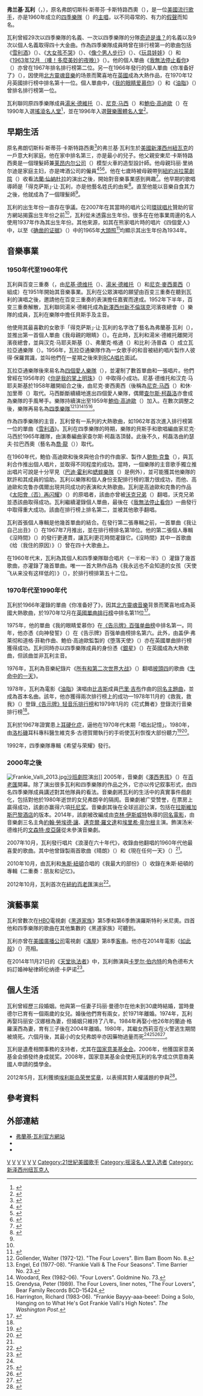 {{NoteTA
|T=zh-cn:弗兰基·瓦利;zh-tw:法蘭基·維里;
|1=zh-cn:弗兰基;zh-tw:法蘭基;
|2=zh-cn:瓦利;zh-tw:維里;
|G1=show
|G2=PP
|G3=Toponym
|G4=Music
|G5=Movie
|G6=TV
}}
{{藝人
|姓名 =弗蘭基·瓦利<br>Frankie Valli
|類型 =男歌手
|圖片 =Frankie Valli 2012-10-27 2.jpg
|圖片尺寸 =
|圖片簡介 =2012年10月的弗蘭基·瓦利
|本名 =弗朗切斯科·斯蒂芬·卡斯特路西奧
|外文名 =
|外文 = 
|羅馬拼音 =
|英文名 =
|暱稱 =
|其他藝名 =
|國籍 ={{USA}}
|民族 =
|籍貫 =
|出生日期 ={{birth date and age|1934|5|3}}
|出生地點 ={{flag|USA|1912}}[[新澤西州|新澤西州]][[紐瓦克_(新澤西州)|紐瓦克]]
|逝世日期 =
|逝世地點 =
|職業 =
|語言 =
|教育程度 =
|宗教信仰 =
|配偶 =
|兒女 =
|父母 =
|音樂類型 =[[搖滾|搖滾]]、[[傳統流行音樂|傳統流行音樂]]
|演奏樂器 =[[歌唱|歌唱]]
|出道地點 =
|出道作 =
|出道日期 =
|代表作 =
|活躍年代 =1951年至今
|著名角色 =
|唱片公司 =
|經紀公司 =
|簽名 =
|簽名大小 =
|簽名替代 =
|網站 =
|相關團體 =[[四季樂隊|四季樂隊]]<br>[[奇迹是谁？|奇迹是谁？]]
|獎項 =
|IMDb =
|現任成員 =
|過往成員 =
|音樂專輯 =
|電影 =
|主持節目 =
|電視劇 =
|廣播劇 =
|舞台劇 =
|書籍 =
|academyawards =
|afiawards =
|arielaward =
|baftaawards =
|cesarawards =
|emmyawards =
|filmfareawards =
|geminiawards =
|goldenglobeawards =
|goldenraspberryawards =
|goyaawards =
|grammyawards =
|olivierawards =
|iftaawards =
|imageaward =
|nationalfilmawards =
|screenactorsguildawards =
|tonyawards =
}}
'''弗兰基·瓦利'''（{{lang-en|Frankie Valli|catIdx=V}}，{{bd|1934年|5月3日||}}），原名弗朗切斯科·斯蒂芬·卡斯特路西奧（{{lang|en|Francesco Stephen Castelluccio}}），是一位[[美國|美國]][[流行音樂|流行歌手]]，亦是1960年成立的[[四季樂隊|四季樂隊]]（{{lang|en|The Four Seasons}}）的[[主唱|主唱]]，以不同尋常的、有力的[[假聲|假聲]]而知名。

瓦利曾經29次以四季樂隊的名義、一次以四季樂隊的分隊[[奇迹是谁？|奇迹是谁？]]的名義以及9次以個人名義取得四十大金曲。作為四季樂隊成員時曾在排行榜第一的歌曲包括《[[雪利酒_(歌曲)|雪利酒]]》（{{lang|en|Sherry}}）、《[[大女孩不哭_(四季樂隊歌曲)|大女孩不哭]]》（{{lang|en|Big Girls Don't Cry}}）、《[[像个男人步行_(四季樂隊歌曲)|像个男人步行]]》（{{lang|en|Walk Like a Man}}）、《[[玩具娃娃_(四季樂隊歌曲)|玩具娃娃]]》（{{lang|en|Rag Doll}}）和《[[1963年12月_（噢！多麼美妙的夜晚）|1963年12月 （噢！多麼美妙的夜晚）]]》（{{lang|en|December, 1963 (Oh, What a Night)}}）。他的個人單曲《[[我無法停止看你|我無法停止看你]]》（{{lang|en|Can't Take My Eyes Off You}}）亦曾在1967年排名排行榜第二位。另一在1966年發行的個人單曲《你准备好了》（{{lang|en|You're Ready Now}}），因使用[[北方靈魂音樂|北方靈魂音樂]]的场景而驚喜地在[[英國|英國]]成為大熱作品，在1970年12月英國排行榜中排名第十一位。個人單曲中，《[[我的眼睛爱慕你|我的眼睛爱慕你]]》（{{lang|en|My Eyes Adored You}}）和《[[油脂_(歌曲)|油脂]]》（{{lang|en|Grease}}）曾排名排行榜第一位。

瓦利聯同原四季樂隊成員[[湯米·德維托_(歌手)|湯米·德維托]]（{{lang|en|Tommy DeVito}}）、[[尼克·马西|尼克·马西]]（{{lang|en|Nick Massi}}）和[[鮑伯·高迪歐|鮑伯·高迪歐]]（{{lang|en|Bob Gaudio}}）在1990年入選[[搖滾名人堂|搖滾名人堂]]<ref>{{cite web|url=http://www.rockhall.com/inductees/the-four-seasons/|title=Rock and Roll Hall|access-date=2015-07-05|archive-url=https://web.archive.org/web/20131029192440/http://www.rockhall.com/inductees/the-four-seasons/|archive-date=2013-10-29|dead-url=yes}}</ref>，並在1996年入選[[聲樂團體名人堂|聲樂團體名人堂]]<ref name="vghof">{{cite web|url=http://www.vocalgroup.org/inductees/the_four_seasons.html |title=Vocal Group Hall of Fame |deadurl=yes |archiveurl=https://web.archive.org/web/20071024151227/http://vocalgroup.org/inductees/the_four_seasons.html |archivedate=2007-10-24 }}</ref>。

==早期生活==
原名弗朗切斯科·斯蒂芬·卡斯特路西奧<ref name="NPR">{{cite news |title=Frankie Valli on Hair Products and Finding His Falsetto |url=http://www.npr.org/2012/09/29/161979742/frankie-valli-on-hair-products-and-finding-his-falsetto |work=National Public Radio Weekend Edition Saturday |publisher=NPR |date=2012-09-29 |accessdate=2012-09-30 |archive-date=2020-05-05 |archive-url=https://web.archive.org/web/20200505142918/https://www.npr.org/2012/09/29/161979742/frankie-valli-on-hair-products-and-finding-his-falsetto |dead-url=no }}</ref>的弗兰基·瓦利生於[[美國|美國]][[新澤西州|新澤西州]][[紐瓦克_(新澤西州)|紐瓦克]]的一戶意大利家庭。他在家中排名第三，亦是最小的兒子。他父親安東尼·卡斯特路西奧是一個理髮師兼[[莱昂内尔公司|莱昂内尔公司]]（{{lang|en|Lionel Corporation}}）模型火車的造型設計師。他母親玛丽·里纳尔迪是家庭主妇，亦是啤酒公司的僱員<ref>{{cite news|title=Frankie Valli's town Newark honors pop singer as favorite son| work = The Record|date=1987-10-29}}</ref><ref name="amgbio">{{cite web|url={{Allmusic|class=artist|id=p5738/biography|pure_url=yes}}|title=Frankie Valli biography|publisher=AllMusic|first=William|last=Ruhlmann|accessdate=2010-01-26}}</ref><ref name="people">{{cite journal|url=http://www.people.com/people/archive/article/0,,20204001,00.html|title=Frankie Valli Oh, What a Life!|work=People|date=2008-05-26|first=Anne Marie|last=Cruz|volume=69|issue=20|accessdate=2014-12-14|journal=|archive-date=2016-07-08|archive-url=https://web.archive.org/web/20160708233701/http://www.people.com/people/archive/article/0,,20204001,00.html|dead-url=no}}</ref>。他在七歲時被母親帶到[[紐約|紐約]][[派拉蒙劇院_(紐約市)|派拉蒙劇院]]（{{lang|en|Paramount Theater}}）收看[[法蘭·仙納杜拉|法蘭·仙納杜拉]]的演出之後，開始對音樂事業感到興趣<ref name="officialbio">{{cite web|url=http://www.frankievallifourseasons.com/bio.html|title=Biography|publisher=Official Frankie Valli Site|accessdate=2010-01-26|archive-date=2021-03-21|archive-url=https://web.archive.org/web/20210321120513/https://frankievallifourseasons.com/bio/|dead-url=no}}</ref>。他早期的歌唱導師是「得克萨斯」·让·瓦利，亦是他藝名姓氏的由來<ref name="JeanValli">{{cite web|url=https://www.facebook.com/pages/Jean-Valli/208356732184|title=让·瓦利官方Facebook專頁}}</ref>。直至他能以音樂自食其力之後，他就成為了一個理髮師<ref name="officialbio"/>。

瓦利的出生年份一直存在爭議。在2007年在其當時的唱片公司[[環球唱片|環球唱片]]贊助的官方網站揭露出生年份之前<ref name="officialbio"/>，瓦利從未透露出生年份。很多在在他事業周邊的名人使用1937年作為其出生年份。其他來源，如其在熊家唱片時的唱片《四個愛人》中，以至《[[确凿的证据|确凿的证据]]》（{{lang|en|The Smoking Gun}}）中的1965年[[大頭照|大頭照]]<ref>{{cite web|url=http://www.thesmokinggun.com/mugshots/celebrity/music/frankie-valli|title=Frankie Valli mug shot|publisher=The Smoking Gun|accessdate=2013-10-06|archive-date=2022-01-28|archive-url=https://web.archive.org/web/20220128145232/http://www.thesmokinggun.com/mugshots/celebrity/music/frankie-valli|dead-url=no}}</ref>均顯示其出生年份為1934年。

==音樂事業==
===1950年代至1960年代===
瓦利與百变三重奏（{{lang|en|Variety Trio}}，由[[尼基·德维托|尼基·德维托]]（{{lang|en|Nickie DeVito}}）、[[湯米·德維托_(歌手)|湯米·德維托]]（{{lang|en|Tommy DeVito}}）和[[尼克·马西|尼克·麥西奧西]]（{{lang|en|Nick Macioci}}）組成）在1951年開始其音樂事業。瓦利在公眾演唱的願望由百变三重奏在聽到瓦利的演唱之後，邀請他在百变三重奏的表演擔任嘉賓而達成。1952年下半年，百变三重奏解散，瓦利聯同湯米·德維托成為[[新澤西州|新澤西州]][[新不倫瑞克_(新澤西州)|新不倫瑞克]]河濱夜總會（{{lang|en|The Strand}}）樂隊的成員，瓦利在樂隊中擔任貝斯手及主音。

他使用其最喜歡的女歌手「得克萨斯」·让·瓦利的名字改了藝名為弗蘭基·瓦利（{{lang|en|Frankie Valley}}），並推出第一首個人單曲《我母親的眼睛》（{{lang|en|My Mother's Eyes}}）。在此時，瓦利和湯米·德維托離開河濱夜總會，並與汉克·马耶夫斯基（{{lang|en|Hank Majewski}}）、弗蘭克·格通（{{lang|en|Frank Cattone}}）和比利·汤普森（{{lang|en|Billy Thompson}}）成立瓦拉亞通樂隊（{{lang|en|The Variatones}}）。1956年，瓦拉亞通樂隊作為一女歌手的和音被紐約唱片製作人彼得·保羅賞識，並叫他們在一星期之後來到[[RCA唱片|RCA唱片]]面試。

瓦拉亞通樂隊後來易名為[[四個愛人樂隊|四個愛人樂隊]]（{{lang|en|The Four Lovers}}），並灌制了數首單曲和一張唱片。他們曾經在1956年的《[[你是我的掌上明珠|你是我的掌上明珠]]》（{{lang|en|You're the Apple of My Eye}}）中取得小成功。尼基·德维托和汉克·马耶夫斯基於1958年離開組合之後，由尼克·麥西奧西（後稱為[[尼克·马西|尼克·马西]]（{{lang|en|Nick Massi}}）和休·加里蒂（{{lang|en|Hugh Garrity}}）取代。马西斷斷續續地進出四個愛人樂隊，偶爾[[查尔斯·柯磊洛|查尔斯·柯磊洛]]亦會成為樂隊的手風琴手。樂隊持續演出至1959年[[鮑伯·高迪歐|鮑伯·高迪歐]]（{{lang|en|Bob Gaudio}}）加入。在數次調整之後，樂隊再易名為[[四季樂隊|四季樂隊]]<ref>Gollender, Walter (1972-12). "The Four Lovers". Bim Bam Boom No. 8.</ref><ref>Engel, Ed (1977-08). "Frankie Valli & The Four Seasons". Time Barrier No. 23.</ref><ref>Woodard, Rex (1982-06). "Four Lovers". Goldmine No. 73.</ref><ref>Grendysa, Peter (1989). The Four Lovers, liner notes, "The Four Lovers", Bear Family Records BCD-15424.</ref><ref>Harrington, Richard (1983-06). "Frankie Bayyy-aaa-beee!: Doing a Solo, Hanging on to What He's Got Frankie Valli's High Notes". ''The Washington Post''.</ref>。

作為四季樂隊的主音，瓦利曾有一系列的大熱歌曲，如1962年首次進入排行榜第一位的單曲《[[雪利酒_(歌曲)|雪利酒]]》。瓦利在四季樂隊的時期，樂隊的貝斯手和歌唱編曲家尼克·马西於1965年離隊，由演奏編曲家查尔斯·柯磊洛頂替。此後不久，柯磊洛由約瑟夫·拉巴西奧（藝名為[[喬·龍|喬·龍]]（{{lang|en|Joe Long}}））取代。

在1960年代，鮑伯·高迪歐和後來與他合作的作曲家、製作人[[鲍勃·克鲁|鲍勃·克鲁]]（{{lang|en|Bob Crewe}}），與瓦利合作推出個人唱片，並取得不同程度的成功。當時，一個樂隊的主音歌手獨立推出唱片可說是十分罕見（[[巴迪·霍利|巴迪·霍利]]和[[蟋蟀樂隊|蟋蟀樂隊]]（{{lang|en|The Crickets}}）是例外），並可能獲其他樂隊的默許和其成員的協助。瓦利以樂隊和個人身份支配排行榜的潛力很成功，而他、高迪歐和克鲁亦偶爾出現共同成功的表演和大熱歌曲。瓦利是高迪歐和克魯的作品《[[太阳會（否）再闪耀|太阳會（否）再闪耀]]》（{{lang|en|The Sun Ain't Gonna Shine (Anymore)}}）的原唱者，該曲亦曾被[[沃克兄弟|沃克兄弟]]（{{lang|en|The Walker Brothers}}）翻唱，沃克兄弟並憑該曲取得成功。瓦利繼續灌錄個人單曲，最後在《[[我無法停止看你|我無法停止看你]]》一曲發行中取得重大成功。該曲在排行榜上排名第二，並被其他歌手翻唱。

瓦利首張個人專輯是他幾首單曲的結合。在發行第二張專輯之前，一首單曲《我让自己出丑》（{{lang|en|I Make a Fool of Myself}}）在1967年7月推出，並在排行榜排名第18位。他的第二張個人專輯《沒時間》（{{lang|en|''Timeless''}}）的發行更連貫，讓瓦利更花時間灌錄它。《沒時間》其中一首歌曲《给（我住的原因）》（{{lang|en|To Give (The Reason I Live)}}）曾在四十大歌曲上。

在1960年代末，瓦利為其個人和四季樂隊聯合唱片《一半和一半》（{{lang|en|''Half & Half''}}）灌錄了幾首歌曲，亦灌錄了幾首單曲。唯一一首大熱作品為《我永远也不会知道的女孩（天使飞从来没有这样低的）》（{{lang|en|''The Girl I'll Never Know (Angels Never Fly This Low)''}}），於排行榜排第五十二位。

===1970年代至1990年代===
瓦利於1966年灌錄的單曲《你准备好了》，因其[[北方靈魂音樂|北方靈魂音樂]]背景而驚喜地成為英國大熱歌曲，於1970年12月在[[英國單曲排行榜|英國單曲排行榜]]中排名第11位<ref>{{cite web | url=http://www.officialcharts.com/artist/_/frankie%20valli/ | title=UK Charts - Frankie Valli | publisher=www.officialcharts.com | accessdate=2013-11-14 | archive-date=2015-01-20 | archive-url=https://web.archive.org/web/20150120095954/http://www.officialcharts.com/artist/_/frankie%20valli/ | dead-url=no }}</ref>。

1975年，他的單曲《我的眼睛爱慕你》在[[告示牌百强单曲榜|《告示牌》百强单曲榜]]中排名第一。同年，他亦憑《向神發誓》（{{lang|en|''Swearin' to God''}}）在《告示牌》百强单曲榜排名第六。此外，由盖伊·弗莱彻和道格·菲勒作曲、鮑伯·高迪歐監製的《堕落天使》（{{lang|en|Fallen Angel}}）亦在英國單曲排行榜獲得成功。瓦利同時亦以四季樂隊成員的身份憑《[[銀星_(歌曲)|銀星]]》（{{lang|en|Silver Star}}）在英國成為大熱歌曲，但該曲並非瓦利主音。

1976年，瓦利為音樂紀錄片《[[所有和第二次世界大战|所有和第二次世界大战]]》（{{lang|en|''All This and World War II''}}）翻唱[[披頭四|披頭四]]的歌曲《[[A_Day_in_the_Life|生命中的一天]]》。

1978年，瓦利為電影《[[油脂_(電影)|油脂]]》演唱由[[比吉斯|比吉斯]]成員[[巴里·吉布|巴里·吉布]]作曲的[[油脂_(歌曲)|同名主題曲]]，並成為首本名曲。該年，他亦獲得兩次排行榜上的成功—1978年11月的《救我，救我》（{{lang|en|Save Me, Save Me}}）登錄[[當代成人_(排行榜)|《告示牌》轻音乐排行榜]]和1979年1月的《花式舞者》登錄流行音樂排行榜<ref name="amgbio"/>。

瓦利於1967年證實患上[[耳硬化症|耳硬化症]]，逼他在1970年代末期「唱出記憶」。1980年，由[[洛杉磯|洛杉磯]]耳科專科醫生維克多·古德賀爾執行的手術使瓦利恢復大部份聽力<ref>{{cite book|last=Bronson|first=Fred|year=1992|title=The Billboard Book of Number One Hit (3rd edition)|url=https://archive.org/details/billboardbookofn0000bron|publisher=Billboard Books|ISBN=0-8230-8298-9}}</ref><ref>{{cite web|url=http://www.billboard.com/articles/news/5680100/frankie-valli-qa-looking-back-at-50-years-of-the-four-seasons|title=Frankie Valli Q&A: Looking Back at 50 Years of The Four Seasons|work=[[告示牌_(雜誌)|Billboard]]|date=2013-09-03|first=Wayne|last=Robins|accessdate=2014-12-14|archive-date=2021-08-14|archive-url=https://web.archive.org/web/20210814040425/https://www.billboard.com/articles/news/5680100/frankie-valli-qa-looking-back-at-50-years-of-the-four-seasons|dead-url=no}}</ref>。

1992年，四季樂隊專輯《希望与荣耀》發行。

===2000年之後===
[[File:Frankie_Valli_2013.jpg|thumb]][[沙班劇院|沙班劇院]]演出]]
2005年，音樂劇《[[澤西男孩|澤西男孩]]》（{{lang|en|''Jersey Boys''}}）在[[百老匯|百老匯]]開幕。除了演出很多瓦利和四季樂隊的作品之外，它亦以传记叙事形式，由四名四季樂隊成員講述對其他隊員的看法。音樂劇將瓦利的生活中的真實事件戲劇化，包括對他於1980年逝世的女兒弗朗辛的隔阂。音樂劇被广受赞誉，在票房上贏得成功，該劇亦赢得六項[[托尼奖|托尼奖]]。音樂劇其後在全球巡迴公演，包括在[[拉斯維加斯|拉斯維加斯]][[巴黎酒店|巴黎酒店]]的版本。2014年，該劇被改編成由[[克林·伊斯威特|克林·伊斯威特]]執導的[[澤西男孩_(電影)|同名電影]]，由音樂劇三名主角[[約翰·勞埃德·讓|約翰·勞埃德·讓]]、[[邁克爾·羅文達|邁克爾·羅文達]]和[[埃里希·卑尔根|埃里希·卑尔根]]主演。飾演汤米·德维托的[[文森特·皮亞薩|文森特·皮亞薩]]從未參演音樂劇。

2007年10月，瓦利發行唱片《浪漫在六十年代》，收錄由他翻唱的1960年代他最喜愛的歌曲。其中他曾錄製兩首歌曲《晴朗》（{{lang|en|Sunny}}）和《現在任何一天》（{{lang|en|Any Day Now}}）<ref name="officialbio"/>。

2010年10月，由瓦利和[[朱斯·紐頓|朱斯·紐頓]]合唱的《我最大的部份》（{{lang|en|The Biggest Part of Me}}）收錄在朱斯·紐頓的專輯《二重奏：朋友和记忆》。

2012年10月，瓦利首次在[[紐約|紐約]][[百老匯|百老匯]]演出<ref>{{cite web|url=http://www.usatoday.com/story/life/2013/03/26/frankie-valli-four-seasons-broadway/1645157/|title=50 years on, a Jersey Boy arrives on Broadway|work=USA Today|date=2012-10-19|first=Elysa|last=Gardner|accessdate=2013-05-17|archive-date=2020-10-28|archive-url=https://web.archive.org/web/20201028070709/https://www.usatoday.com/story/life/2013/03/26/frankie-valli-four-seasons-broadway/1645157/|dead-url=no}}</ref>。

==演藝事業==
瓦利曾數次在[[HBO|HBO]]電視劇《[[黑道家族|黑道家族]]》第5季和第6季飾演羅斯特利·米尼奧。四首他和四季樂隊的歌曲在其他集數的《黑道家族》可聽到。

瓦利亦曾在[[美國廣播公司|美國廣播公司]]電視劇《[[滿屋|滿屋]]》第8季[[客串|客串]]。他亦在2014年電影《[[如此般_(電影)|如此般]]》（{{lang|en|And So It Goes}}）亮相。

在2014年11月21日的《[[天堂执法者|天堂执法者]]》中，瓦利飾演與[[卡罗尔·伯内特|卡罗尔·伯内特]]的角色德布大妈訂婚神秘律師伦纳德·卡萨诺<ref>{{cite news|url=http://www.etonline.com/tv/154244_hawaii_five0_sneak_peek_legends_carol_burnett_and_frankie_valli_are_getting_married/|title='Hawaii Five-0' Sneak Peek: Legends Carol Burnett and Frankie Vallie are Getting Married!|work=Entertainment Tonight|date=2014-11-21|accessdate=2014-11-23|archive-date=2020-10-27|archive-url=https://web.archive.org/web/20201027215010/https://www.etonline.com/tv/154244_hawaii_five0_sneak_peek_legends_carol_burnett_and_frankie_valli_are_getting_married|dead-url=no}}</ref>。

==個人生活==
瓦利曾經歷三段婚姻。他與第一任妻子玛丽·曼德尔在他未到30歲時結婚，當時曼德尔已育有一個兩歲的女兒。婚後他們育有兩女，於1971年離婚。1974年，瓦利再娶玛丽安·汉娜根為妻，但婚姻只維持了八年。1984年再娶小他26年的蘭迪·格羅漢西為妻，育有三子後在2004年離婚。1980年，其繼女西莉亚在火警逃生期間被燒死。六個月後，其最小的女兒弗朗辛亦因藥物過量而死<ref name="people"/><ref>{{cite news|url=http://www.express.co.uk/news/showbiz/483650/A-history-of-Frankie-Valli-and-Clint-Eastwood-s-Jersey-Boys|title=A history of Frankie Valli and Clint Eastwood's Jersey Boys|work=[[Daily_Express|Daily Express]]|date=2014-06-19|first=Neil|last=Clark|accessdate=2014-12-14|archive-date=2015-06-26|archive-url=https://web.archive.org/web/20150626115410/http://www.express.co.uk/news/showbiz/483650/A-history-of-Frankie-Valli-and-Clint-Eastwood-s-Jersey-Boys|dead-url=no}}</ref><ref>{{cite news|url=http://www.slate.com/blogs/browbeat/2014/06/20/jersey_boys_accuracy_fact_checking_clint_eastwood_s_four_seasons_biopic.html|title=Jersey Boys accuracy: Fact-checking Clint Eastwood's Four Seasons biopic|work=BrowBeat|publisher=Slate|date=2014-06-20|first=Dee|last=Lockett|accessdate=2014-12-20|archive-date=2018-10-18|archive-url=https://web.archive.org/web/20181018174524/http://www.slate.com/blogs/browbeat/2014/06/20/jersey_boys_accuracy_fact_checking_clint_eastwood_s_four_seasons_biopic.html|dead-url=no}}</ref><ref>{{cite news|url=http://www.dailymail.co.uk/tvshowbiz/article-2060107/Why-Frankies-man-seasons.html|title=Why Frankie's still a man for all seasons|work=The Daily Mail|date=2011-11-01|first=Richard|last=Barber|accessdate=2014-12-14|archive-date=2021-04-20|archive-url=https://web.archive.org/web/20210420084212/https://www.dailymail.co.uk/tvshowbiz/article-2060107/Why-Frankies-man-seasons.html|dead-url=no}}</ref>。

瓦利是遺產相關事務的支持者，尤其在[[国家意美基金会|国家意美基金会]]。2006年，他獲国家意美基金会頒發终身成就奖。2008年，国家意美基金会使用瓦利的名字成立供意裔美國人申請的獎學金。

2012年5月，瓦利獲頒[[埃利斯岛荣誉奖章|埃利斯岛荣誉奖章]]，以表揚其對人權議題的參與<ref>{{cite web |url=http://neco.org/NECO_press_release.php |title=2012 Ellis Island Medal of Honor Recipients |publisher=National Ethnic Coalition |archiveurl=https://www.webcitation.org/68P6GJPDA?url=http://neco.org/NECO_press_release.php |archivedate=2012-06-14 |accessdate=2012-06-14 |deadurl=yes }}</ref>。

==參考資料==
{{reflist|35em}}

==外部連結==
{{commons category|Frankie Valli}}
* [http://frankievallifourseasons.com 弗蘭基·瓦利官方網站] {{Wayback|url=http://frankievallifourseasons.com/ |date=20220103171119 }}
* {{IMDb name|0885110}}
* {{IBDB name|493308}}
{{摇滚名人堂1990届入选者}}
{{Authority control}}

{{DEFAULTSORT:Valli, Frankie}}
[[Category:20世纪美国男演员|V]]
[[Category:美国男歌手|V]]
[[Category:美國電視男演員|V]]
[[Category:義大利裔美國人|V]]
[[Category:美國搖滾歌手|V]]
[[Category:21世紀美國男演員|V]]
[[Category:21世紀美國歌手|Category:21世紀美國歌手]]
[[Category:摇滚名人堂入选者|Category:摇滚名人堂入选者]]
[[Category:新泽西州纽瓦克人|Category:新泽西州纽瓦克人]]